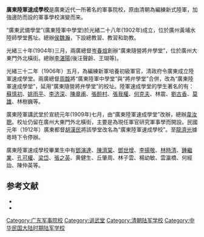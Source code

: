 {{copyedit|time=2017-03-16T02:41:39+00:00}}
'''廣東陸軍速成學校'''是廣東近代一所著名的軍事院校，原由清朝為編練新式陸軍，加強邊防而設的軍事學校演變而来。

“廣東武備學堂”(廣東陸軍中學堂)於光緒二十八年(1902年)成立，位於廣州黃埔水陸師學堂舊址。總辦[[侯魏瀚|侯魏瀚]]，下設總教習、教習和助教。

光緒三十年(1904年)三月，兩廣總督[[岑春煊|岑春煊]]創辦“廣東隨營將弁學堂”，位於廣州大東門外北橫街。總辦[[李湛陽|李湛陽]](後汪聲齡、王瑚等)。

光緒三十二年（1906年）五月，為編練新軍培養初級軍官，清政府令廣東成立陸軍速成學堂。兩廣總督[[周馥_(清朝)|周馥]]將“廣東陸軍中學堂”與“將弁學堂”合併，改為“廣東陸軍速成學堂”，延用“廣東隨營將弁學堂”的校址。陸軍速成學堂的學生著名的有：[[蘇慎初|蘇慎初]]、[[姚雨平|姚雨平]]、[[李济深|李济深]]、[[陳章甫(軍人)|陳章甫]]、[[張酹村|張酹村]]、[[張我權|張我權]]、[[何克夫|何克夫]]、林震、[[劉古香|劉古香]]、[[莫雄|莫雄]]、林樹巍等。

廣東陸軍講武堂於宣統元年(1909年)七月，由“廣東陸軍速成學堂”改辦，總辦[[韋汝聰|韋汝聰]]。校址仍留在廣州大東門外北橫街，主要是為現任軍官研究軍事學而開設。民國元年（1912年）廣東都督[[胡漢民|胡漢民]]將該學堂改名為“廣東陸軍速成學校”。至[[龍濟光|龍濟光]]據粵時下令停辦。

廣東陸軍速成學校畢業生中有[[鄧演達|鄧演達]]、[[陳濟棠|陳濟棠]]、[[鄧世增|鄧世增]]、[[李揚敬|李揚敬]]、[[林時清|林時清]]、[[鍾繼業|鍾繼業]]、[[孔可權|孔可權]]、[[梁岱|梁岱]]、[[張之英|張之英]]、黄健生、丘肇周、林子雲、楊幼敏、雲瀛橋、何經詒、陳仲英等。

== 参考文献 ==
{{Reflist}}
* {{cite book |author=姜克夫 |title=民國軍事史1 |publisher=右灰文化傳播有限公司}}
* {{cite book |title=廣東省志：軍事志 |year=1999年 |publisher=廣東人民出版社 |pages=278, 279, 596 }}

[[Category:广东军事院校|Category:广东军事院校]]
[[Category:讲武堂|Category:讲武堂]]
[[Category:清朝陆军学校|Category:清朝陆军学校]]
[[Category:中华民国大陆时期陆军学校|Category:中华民国大陆时期陆军学校]]